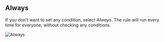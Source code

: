 ## Always

If you don’t want to set any condition, select _Always_. The rule will run every time for everyone, without checking any conditions.

<img src="/images/essentials/condition-sets/always.webp" alt="Always" />